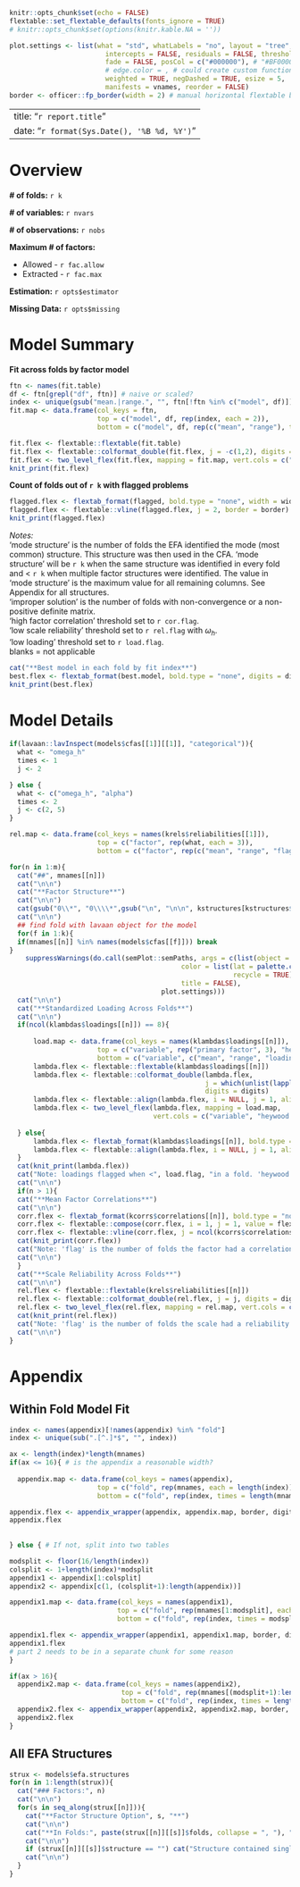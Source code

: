 
```r
knitr::opts_chunk$set(echo = FALSE)
flextable::set_flextable_defaults(fonts_ignore = TRUE)
# knitr::opts_chunk$set(options(knitr.kable.NA = ''))

plot.settings <- list(what = "std", whatLabels = "no", layout = "tree",
                        intercepts = FALSE, residuals = FALSE, thresholds = FALSE,
                        fade = FALSE, posCol = c("#000000"), # "#BF0000"), cut = load.flag, # can update to more nuanced coloring of plots
                        # edge.color = , # could create custom function to utilize this argument
                        weighted = TRUE, negDashed = TRUE, esize = 5,
                        manifests = vnames, reorder = FALSE)
border <- officer::fp_border(width = 2) # manual horizontal flextable border width

```

---
title: "`r report.title`"
date: "`r format(Sys.Date(), '%B %d, %Y')`"
---

\newpage

# Overview

**# of folds:** `r k`

**# of variables:** `r nvars`

**# of observations:** `r nobs`

**Maximum # of factors:**

 - Allowed - `r fac.allow`
 - Extracted - `r fac.max`
 
**Estimation:** `r opts$estimator`

**Missing Data:** `r opts$missing`

# Model Summary

**Fit across folds by factor model**

```r
ftn <- names(fit.table)
df <- ftn[grepl("df", ftn)] # naive or scaled?
index <- unique(gsub("mean.|range.", "", ftn[!ftn %in% c("model", df)]))
fit.map <- data.frame(col_keys = ftn,
                      top = c("model", df, rep(index, each = 2)),
                      bottom = c("model", df, rep(c("mean", "range"), times = length(index))))

fit.flex <- flextable::flextable(fit.table)
fit.flex <- flextable::colformat_double(fit.flex, j = -c(1,2), digits = digits)
fit.flex <- two_level_flex(fit.flex, mapping = fit.map, vert.cols = c("model", df), border = border)
knit_print(fit.flex)
```


**Count of folds out of `r k` with flagged problems**

```r
flagged.flex <- flextab_format(flagged, bold.type = "none", width = width, digits = digits)
flagged.flex <- flextable::vline(flagged.flex, j = 2, border = border)
knit_print(flagged.flex)
```

*Notes:*  
'mode structure' is the number of folds the EFA identified the mode (most common) structure. This structure was then used in the CFA. 'mode structure' will be `r k` when the same structure was identified in every fold and < `r k` when multiple factor structures were identified. The value in 'mode structure' is the maximum value for all remaining columns. See Appendix for all structures.  
'improper solution' is the number of folds with non-convergence or a non-positive definite matrix.  
'high factor correlation' threshold set to `r cor.flag`.  
'low scale reliability' threshold set to `r rel.flag` with $\omega_h$.  
'low loading' threshold set to `r load.flag`.  
blanks = not applicable  


```r
cat("**Best model in each fold by fit index**")
best.flex <- flextab_format(best.model, bold.type = "none", digits = digits)
knit_print(best.flex)
```


# Model Details

```r

if(lavaan::lavInspect(models$cfas[[1]][[1]], "categorical")){
  what <- "omega_h"
  times <- 1
  j <- 2

} else {
  what <- c("omega_h", "alpha")
  times <- 2
  j <- c(2, 5)
}

rel.map <- data.frame(col_keys = names(krels$reliabilities[[1]]),
                      top = c("factor", rep(what, each = 3)),
                      bottom = c("factor", rep(c("mean", "range", "flag"), times = times)))

for(n in 1:m){
  cat("##", mnames[[n]])
  cat("\n\n")
  cat("**Factor Structure**")
  cat("\n\n")
  cat(gsub("0\\*", "0\\\\*",gsub("\n", "\n\n", kstructures[kstructures$model == mnames[[n]],]$structure)))
  cat("\n\n")
  ## find fold with lavaan object for the model
  for(f in 1:k){
  if(mnames[[n]] %in% names(models$cfas[[f]])) break  
}
    suppressWarnings(do.call(semPlot::semPaths, args = c(list(object = models$cfas[[f]][[mnames[[n]]]],
                                           color = list(lat = palette.colors(n = n + 1, palette = "Okabe-Ito",
                                                        recycle = TRUE)[-1]),
                                           title = FALSE),
                                      plot.settings)))
  cat("\n\n")
  cat("**Standardized Loading Across Folds**")
  cat("\n\n")
  if(ncol(klambdas$loadings[[n]]) == 8){
    
      load.map <- data.frame(col_keys = names(klambdas$loadings[[n]]),
                      top = c("variable", rep("primary factor", 3), "heywood flag", rep("secondary factor", 3)),
                      bottom = c("variable", c("mean", "range", "loading flag", "heywood flag", "mean", "range", "loading flag")))
      lambda.flex <- flextable::flextable(klambdas$loadings[[n]])
      lambda.flex <- flextable::colformat_double(lambda.flex,
                                                 j = which(unlist(lapply(klambdas$loadings[[n]], is.numeric))),
                                                 digits = digits)
      lambda.flex <- flextable::align(lambda.flex, i = NULL, j = 1, align = "left", part = "body")
      lambda.flex <- two_level_flex(lambda.flex, mapping = load.map,
                                    vert.cols = c("variable", "heywood flag"), border = border)
    
  } else{
      lambda.flex <- flextab_format(klambdas$loadings[[n]], bold.type = "none", digits = digits)
      lambda.flex <- flextable::align(lambda.flex, i = NULL, j = 1, align = "left", part = "body")
  }
  cat(knit_print(lambda.flex))
  cat("Note: loadings flagged when <", load.flag, "in a fold. 'heywood flag' is the number of folds the variable's estimated residual variance was negative")
  cat("\n\n")
  if(n > 1){
  cat("**Mean Factor Correlations**")
  cat("\n\n")
  corr.flex <- flextab_format(kcorrs$correlations[[n]], bold.type = "none", digits = digits)
  corr.flex <- flextable::compose(corr.flex, i = 1, j = 1, value = flextable::as_paragraph(""), part = "header")
  corr.flex <- flextable::vline(corr.flex, j = ncol(kcorrs$correlations[[n]]) - 1, border = border)
  cat(knit_print(corr.flex))
  cat("Note: 'flag' is the number of folds the factor had a correlation >", cor.flag)
  cat("\n\n")
  }
  cat("**Scale Reliability Across Folds**")
  cat("\n\n")
  rel.flex <- flextable::flextable(krels$reliabilities[[n]])
  rel.flex <- flextable::colformat_double(rel.flex, j = j, digits = digits)
  rel.flex <- two_level_flex(rel.flex, mapping = rel.map, vert.cols = c("factor"), border = border)
  cat(knit_print(rel.flex))
  cat("Note: 'flag' is the number of folds the scale had a reliability <", rel.flag)
  cat("\n\n")
}

```

\newpage

# Appendix

## Within Fold Model Fit

```r
index <- names(appendix)[!names(appendix) %in% "fold"]
index <- unique(sub(".[^.]*$", "", index))

ax <- length(index)*length(mnames)
if(ax <= 16){ # is the appendix a reasonable width?
  
  appendix.map <- data.frame(col_keys = names(appendix),
                      top = c("fold", rep(mnames, each = length(index))),
                      bottom = c("fold", rep(index, times = length(mnames))))

appendix.flex <- appendix_wrapper(appendix, appendix.map, border, digits)
appendix.flex
  
  
} else { # If not, split into two tables 

modsplit <- floor(16/length(index))
colsplit <- 1+length(index)*modsplit
appendix1 <- appendix[1:colsplit]
appendix2 <- appendix[c(1, (colsplit+1):length(appendix))]

appendix1.map <- data.frame(col_keys = names(appendix1),
                           top = c("fold", rep(mnames[1:modsplit], each = length(index))),
                           bottom = c("fold", rep(index, times = modsplit)))

appendix1.flex <- appendix_wrapper(appendix1, appendix1.map, border, digits)
appendix1.flex
# part 2 needs to be in a separate chunk for some reason
}
```

```r
if(ax > 16){ 
  appendix2.map <- data.frame(col_keys = names(appendix2),
                            top = c("fold", rep(mnames[(modsplit+1):length(mnames)], each = length(index))),
                            bottom = c("fold", rep(index, times = length(mnames) - modsplit)))
  appendix2.flex <- appendix_wrapper(appendix2, appendix2.map, border, digits)
  appendix2.flex
}
```


## All EFA Structures

```r
strux <- models$efa.structures
for(n in 1:length(strux)){
  cat("### Factors:", n)
  cat("\n\n")
  for(s in seq_along(strux[[n]])){
    cat("**Factor Structure Option", s, "**")
    cat("\n\n")
    cat("**In Folds:", paste(strux[[n]][[s]]$folds, collapse = ", "), "**")
    cat("\n\n")
    if (strux[[n]][[s]]$structure == "") cat("Structure contained single item factor") else cat(gsub("\n", "\n\n", strux[[n]][[s]]$structure))
    cat("\n\n")
  }
}

```


